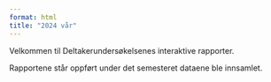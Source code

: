```yaml
---
format: html
title: "2024 vår"
---
```


Velkommen til Deltakerundersøkelsenes interaktive rapporter. 

Rapportene står oppført under det semesteret dataene ble innsamlet. 
